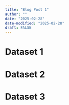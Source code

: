 ```yaml
---
title: "Blog Post 1"
author: ""
date: "2025-02-28"
date-modified: "2025-02-28"
draft: FALSE
---
```


# Dataset 1

# Dataset 2

# Dataset 3



